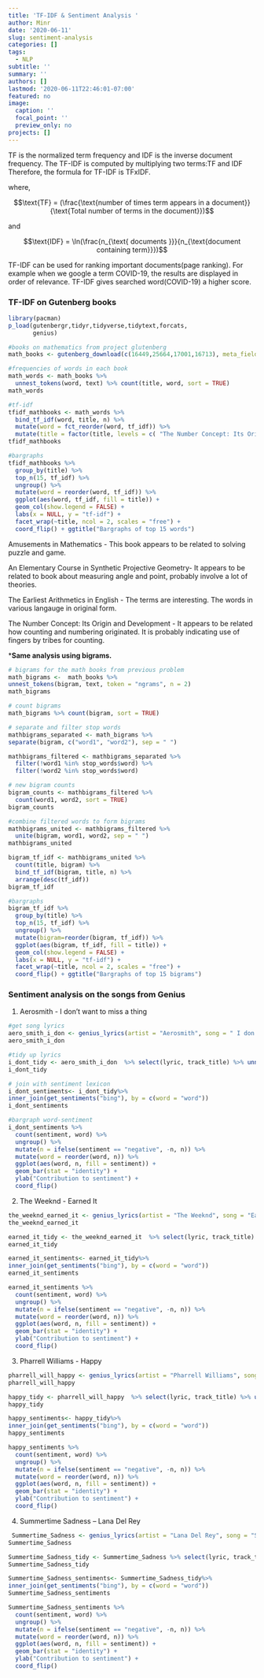 ```yaml
---
title: 'TF-IDF & Sentiment Analysis '
author: Minr
date: '2020-06-11'
slug: sentiment-analysis
categories: []
tags:
  - NLP
subtitle: ''
summary: ''
authors: []
lastmod: '2020-06-11T22:46:01-07:00'
featured: no
image:
  caption: ''
  focal_point: ''
  preview_only: no
projects: []
---
```


TF is the normalized term frequency and IDF is the inverse document frequency. The TF-IDF is computed by multiplying two terms:TF and IDF
Therefore, the formula for TF-IDF is TFxIDF.


where,


$$\text{TF} = (\frac{\text{number of times term appears in a document}}{\text{Total number of terms in the document}})$$

and

$$\text{IDF} = \ln(\frac{n_{\text{ documents }}}{n_{\text{document containing term}}})$$

TF-IDF can be used for ranking important documents(page ranking). For example when we google a term COVID-19, the results are displayed in order of relevance. TF-IDF gives searched word(COVID-19) a higher score. 


### TF-IDF on Gutenberg books

```r
library(pacman)
p_load(gutenbergr,tidyr,tidyverse,tidytext,forcats,
       genius)
```

```r
#books on mathematics from project glutenberg
math_books <- gutenberg_download(c(16449,25664,17001,16713), meta_fields = "title")
```


```r
#frequencies of words in each book
math_words <- math_books %>% 
  unnest_tokens(word, text) %>% count(title, word, sort = TRUE)
math_words
```


```r
#tf-idf
tfidf_mathbooks <- math_words %>%
  bind_tf_idf(word, title, n) %>%
  mutate(word = fct_reorder(word, tf_idf)) %>%
  mutate(title = factor(title, levels = c( "The Number Concept: Its Origin and Development","The Earliest Arithmetics in English", "An Elementary Course in Synthetic Projective Geometry","Amusements in Mathematics")))
tfidf_mathbooks
```



```r
#bargraphs
tfidf_mathbooks %>% 
  group_by(title) %>% 
  top_n(15, tf_idf) %>% 
  ungroup() %>%
  mutate(word = reorder(word, tf_idf)) %>%
  ggplot(aes(word, tf_idf, fill = title)) +
  geom_col(show.legend = FALSE) +
  labs(x = NULL, y = "tf-idf") +
  facet_wrap(~title, ncol = 2, scales = "free") +
  coord_flip() + ggtitle("Bargraphs of top 15 words")
```


Amusements in Mathematics - This book appears to be related to solving puzzle and game.

An Elementary Course in Synthetic Projective Geometry- It appears to be related to book about measuring angle and point, probably involve a lot of theories.

The Earliest Arithmetics in English - The terms are interesting. The words in various langauge in original form. 

The Number Concept: Its Origin and Development - It appears to be related how counting and numbering originated. It is probably indicating use of fingers by tribes for counting.



***Same analysis using bigrams.**


```r
# bigrams for the math books from previous problem
math_bigrams <-  math_books %>%
unnest_tokens(bigram, text, token = "ngrams", n = 2)
math_bigrams
```

```r
# count bigrams
math_bigrams %>% count(bigram, sort = TRUE)
```


```r
# separate and filter stop words
mathbigrams_separated <- math_bigrams %>%
separate(bigram, c("word1", "word2"), sep = " ")

mathbigrams_filtered <- mathbigrams_separated %>%
  filter(!word1 %in% stop_words$word) %>%
  filter(!word2 %in% stop_words$word)

# new bigram counts
bigram_counts <- mathbigrams_filtered %>% 
  count(word1, word2, sort = TRUE)
bigram_counts

```


```r
#combine filtered words to form bigrams 
mathbigrams_united <- mathbigrams_filtered %>%
  unite(bigram, word1, word2, sep = " ")
mathbigrams_united
```

```r
bigram_tf_idf <- mathbigrams_united %>%
  count(title, bigram) %>%
  bind_tf_idf(bigram, title, n) %>%
  arrange(desc(tf_idf))
bigram_tf_idf
```


```r
#bargraphs
bigram_tf_idf %>% 
  group_by(title) %>% 
  top_n(15, tf_idf) %>% 
  ungroup() %>%
  mutate(bigram=reorder(bigram, tf_idf)) %>%
  ggplot(aes(bigram, tf_idf, fill = title)) +
  geom_col(show.legend = FALSE) +
  labs(x = NULL, y = "tf-idf") +
  facet_wrap(~title, ncol = 2, scales = "free") +
  coord_flip() + ggtitle("Bargraphs of top 15 bigrams")
```



### Sentiment analysis on the songs from Genius

1. Aerosmith - I don't want to miss a thing

```r
#get song lyrics
aero_smith_i_don <- genius_lyrics(artist = "Aerosmith", song = " I don't want to miss a thing")
aero_smith_i_don
```


```r
#tidy up lyrics
i_dont_tidy <- aero_smith_i_don  %>% select(lyric, track_title) %>% unnest_tokens(word, lyric)
i_dont_tidy
```

```r
# join with sentiment lexicon
i_dont_sentiments<- i_dont_tidy%>%
inner_join(get_sentiments("bing"), by = c(word = "word"))
i_dont_sentiments
```

```r
#bargraph word-sentiment
i_dont_sentiments %>%
  count(sentiment, word) %>%
  ungroup() %>%
  mutate(n = ifelse(sentiment == "negative", -n, n)) %>%
  mutate(word = reorder(word, n)) %>%
  ggplot(aes(word, n, fill = sentiment)) +
  geom_bar(stat = "identity") +
  ylab("Contribution to sentiment") +
  coord_flip()

```


2. The Weeknd - Earned It

```r
the_weeknd_earned_it <- genius_lyrics(artist = "The Weeknd", song = "Earned It")
the_weeknd_earned_it
```


```r
earned_it_tidy <- the_weeknd_earned_it  %>% select(lyric, track_title) %>% unnest_tokens(word, lyric)
earned_it_tidy
```

```r
earned_it_sentiments<- earned_it_tidy%>%
inner_join(get_sentiments("bing"), by = c(word = "word"))
earned_it_sentiments
```

```r
earned_it_sentiments %>%
  count(sentiment, word) %>%
  ungroup() %>%
  mutate(n = ifelse(sentiment == "negative", -n, n)) %>%
  mutate(word = reorder(word, n)) %>%
  ggplot(aes(word, n, fill = sentiment)) +
  geom_bar(stat = "identity") +
  ylab("Contribution to sentiment") +
  coord_flip()

```


3. Pharrell Williams - Happy

```r
pharrell_will_happy <- genius_lyrics(artist = "Pharrell Williams", song = "Happy")
pharrell_will_happy
```


```r
happy_tidy <- pharrell_will_happy  %>% select(lyric, track_title) %>% unnest_tokens(word, lyric)
happy_tidy
```

```r
happy_sentiments<- happy_tidy%>%
inner_join(get_sentiments("bing"), by = c(word = "word"))
happy_sentiments
```

```r
happy_sentiments %>%
  count(sentiment, word) %>%
  ungroup() %>%
  mutate(n = ifelse(sentiment == "negative", -n, n)) %>%
  mutate(word = reorder(word, n)) %>%
  ggplot(aes(word, n, fill = sentiment)) +
  geom_bar(stat = "identity") +
  ylab("Contribution to sentiment") +
  coord_flip()

```



4.  Summertime Sadness – Lana Del Rey

```r
 Summertime_Sadness <- genius_lyrics(artist = "Lana Del Rey", song = "Summertime Sadness")
Summertime_Sadness
```


```r
Summertime_Sadness_tidy <- Summertime_Sadness %>% select(lyric, track_title) %>% unnest_tokens(word, lyric)
Summertime_Sadness_tidy
```

```r
Summertime_Sadness_sentiments<- Summertime_Sadness_tidy%>%
inner_join(get_sentiments("bing"), by = c(word = "word"))
Summertime_Sadness_sentiments
```

```r
Summertime_Sadness_sentiments %>%
  count(sentiment, word) %>%
  ungroup() %>%
  mutate(n = ifelse(sentiment == "negative", -n, n)) %>%
  mutate(word = reorder(word, n)) %>%
  ggplot(aes(word, n, fill = sentiment)) +
  geom_bar(stat = "identity") +
  ylab("Contribution to sentiment") +
  coord_flip()

```




